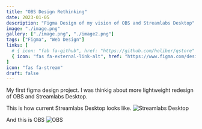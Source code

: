 ```yaml
---
title: "OBS Design Rethinking"
date: 2023-01-05
description: "Figma Design of my vision of OBS and Streamlabs Desktop"
image: "./image.png"
gallery: ["./image.png", "./image2.png"]
tags: ["Figma", "Web Design"]
links: [
  # { icon: "fab fa-github", href: "https://github.com/holiber/qstore" },
  { icon: "fas fa-external-link-alt", href: "https://www.figma.com/design/AIIUPzxACy8UtwNWPETahh/Streamlabs-Desktop-UX-rework?node-id=50-31&t=XBekYK9mXTMyMAUk-0" }
]
icon: "fas fa-stream"
draft: false
---
```


My first figma design project. I was thinkig about more lightweight redesign of OBS and Streamlabs Desktop.


This is how current Streamlabs Desktop looks like.
![Streamlabs Desktop](/img/project-desktop-streaming/current-slobs.png)

And this is OBS
![OBS](/img/project-desktop-streaming/obs.png)
